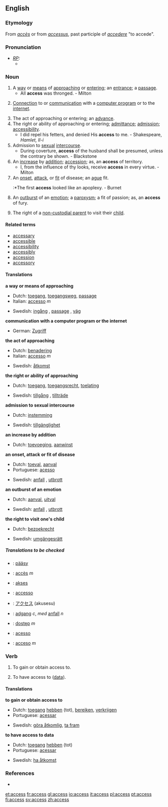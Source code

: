 ==English==

{{rank|ordinary|forms|complete|949|access|ways|grave|serious}}

===Etymology===
From {{F.}} ''[[accès]]'' or from {{L.}} ''[[accessus]]'', past participle of ''[[accedere]]'' "to accede".

===Pronunciation===
* ''[[RP]]:''
** {{IPA|/ˈækses/}}

===Noun===
{{en-noun-reg-es}}
# A [[way]] or [[means]] of [[approach]]ing or [[enter]]ing; an [[entrance]]; a [[passage]].
#* All '''access''' was thronged. - Milton
# {{computer}} [[connection|Connection]] to or [[communication]] with a [[computer program]] or to the [[internet]].
# The act of approaching or entering; an [[advance]].
# The right or ability of approaching or entering; [[admittance]]; [[admission]]; [[accessibility]].
#* I did repel his fetters, and denied His '''access''' to me. - Shakespeare, ''Hamlet, II-i''
# Admission to [[sexual]] [[intercourse]].
#* During coverture, '''access''' of the husband shall be presumed, unless the contrary be shown. - Blackstone
# An [[increase]] by [[addition]]; [[accession]]; as, an '''access''' of territory.
#* I, from the influence of thy looks, receive '''access''' in every virtue. - Milton
# An [[onset]], [[attack]], or [[fit]] of disease; an [[ague]] fit.
#:*The first '''access''' looked like an apoplexy. - Burnet
# An [[outburst]] of an [[emotion]]; a [[paroxysm]]; a fit of passion; as, an '''access''' of fury.
# {{law}} The right of a [[non-custodial parent]] to visit their [[child]].

====Related terms====
* [[accessary]]
* [[accessible]]
* [[accessibility]]
* [[accessibly]]
* [[accession]]
* [[accessory]]

====Translations====
'''a way or means of approaching'''
{{top}}
* Dutch: [[toegang]], [[toegangsweg]], [[passage]]
*Italian: [[accesso]] ''m''
{{mid}}
*Swedish: [[ingång]] {{c}}, [[passage]] {{c}}, [[väg]] {{c}}
{{bottom}}

'''communication with a computer program or the internet'''
{{top}}
*German: [[Zugriff]] {{m}}
{{mid}}
{{bottom}}

'''the act of approaching'''
{{top}}
* Dutch: [[benadering]]
*Italian: [[accesso]] ''m''
{{mid}}
*Swedish: [[åtkomst]] {{c}}
{{bottom}}

'''the right or ability of approaching'''
{{top}}
* Dutch: [[toegang]], [[toegangsrecht]], [[toelating]]
{{mid}}
*Swedish: [[tillgång]] {{c}}, [[tillträde]] {{c}}
{{bottom}}

'''admission to sexual intercourse'''
{{top}}
* Dutch: [[instemming]]
{{mid}}
*Swedish: [[tillgänglighet]] {{c}}
{{bottom}}

'''an increase by addition'''
{{top}}
* Dutch: [[toevoeging]], [[aanwinst]]
{{mid}}
{{bottom}}

'''an onset, attack or fit of disease'''
{{top}}
* Dutch: [[toeval]], [[aanval]]
* Portuguese: [[acesso]]
{{mid}}
*Swedish: [[anfall]] {{n}}, [[utbrott]] {{n}}
{{bottom}}

'''an outburst of an emotion'''
{{top}}
* Dutch: [[aanval]], [[uitval]]
{{mid}}
*Swedish: [[anfall]] {{n}}, [[utbrott]] {{n}}
{{bottom}}

'''the right to visit one's child'''
{{top}}
* Dutch: [[bezoekrecht]] {{n}}
{{mid}}
*Swedish: [[umgängesrätt]] {{c}}
{{bottom}}

=====Translations to be checked=====
{{checktrans}}
*{{ttbc|Finnish}}: [[pääsy]]
*{{ttbc|French}}: [[accès]] ''m''
*{{ttbc|Indonesian}}: [[akses]]
*{{ttbc|Interlingua}}: [[accesso]]
*{{ttbc|Japanese}}: [[アクセス]] (akusesu)
*{{ttbc|Norwegian}}: [[adgang]] ''c'', ''med'' [[anfall]] ''n''
*{{ttbc|Polish}}: [[dostęp]] ''m''
*{{ttbc|Portuguese}}: [[acesso]]
*{{ttbc|Spanish}}: [[acceso]] ''m''

===Verb===
{{en-infl-reg-sibilant|access||}}

# {{transitive}} To gain or obtain access to.
# {{transitive}} {{computing}} To have access to ([[data]]).

====Translations====
'''to gain or obtain access to'''
{{top}}
* Dutch: [[toegang]] [[hebben]] (tot), [[bereiken]], [[verkrijgen]]
* Portuguese: [[acessar]]
{{mid}}
*Swedish: [[göra åtkomlig]], [[ta fram]]
{{bottom}}

'''to have access to data'''
{{top}}
*Dutch: [[toegang]] [[hebben]] (tot)
* Portuguese: [[acessar]]
{{mid}}
*Swedish: [[ha åtkomst]]
{{bottom}}

===References===
*{{R:1913}}

[[et:access]]
[[fr:access]]
[[gl:access]]
[[io:access]]
[[it:access]]
[[pl:access]]
[[pt:access]]
[[fi:access]]
[[sv:access]]
[[zh:access]]